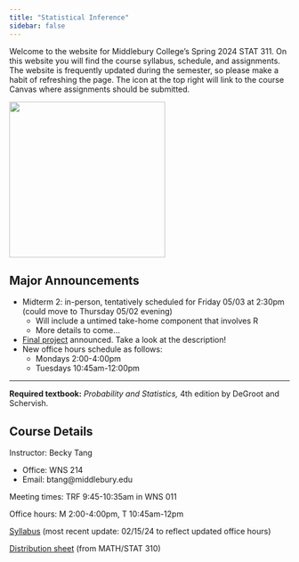 ```yaml
---
title: "Statistical Inference"
sidebar: false
---
```


Welcome to the website for Middlebury College's Spring 2024 STAT 311. On this website you will find the course syllabus, schedule, and assignments. The website is frequently updated during the semester, so please make a habit of refreshing the page. The icon at the top right will link to the course Canvas where assignments should be submitted.

![](img/chi2.png){fig-align="center" width="280"}

## Major Announcements

-   Midterm 2: in-person, tentatively scheduled for Friday 05/03 at 2:30pm (could move to Thursday 05/02 evening)
    -   Will include a untimed take-home component that involves R
    -   More details to come...
-   [Final project](project.qmd) announced. Take a look at the description!
-   New office hours schedule as follows:
    -   Mondays 2:00-4:00pm
    -   Tuesdays 10:45am-12:00pm

------------------------------------------------------------------------

**Required textbook:** *Probability and Statistics,* 4th edition by DeGroot and Schervish.

## Course Details

Instructor: Becky Tang

-   Office: WNS 214
-   Email: btang\@middlebury.edu

Meeting times: TRF 9:45-10:35am in WNS 011

Office hours: M 2:00-4:00pm, T 10:45am-12pm

[Syllabus](Stat311_Syllabus.pdf) (most recent update: 02/15/24 to reflect updated office hours)

[Distribution sheet](weeks/files/distributions_310.pdf) (from MATH/STAT 310)

## 
